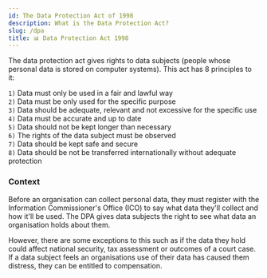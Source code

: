 ```yaml
---
id: The Data Protection Act of 1998
description: What is the Data Protection Act? 
slug: /dpa
title: 📊 Data Protection Act 1998
---
```


<p className="grey">The data protection act gives rights to data subjects (people whose personal data is stored on computer systems). This act has 8 principles to it:</p>

`1)` Data must only be used in a fair and lawful way <br />
`2)` Data must be only used for the specific purpose <br />
`3)` Data should be adequate, relevant and not excessive for the specific use <br />
`4)` Data must be accurate and up to date <br />
`5)` Data should not be kept longer than necessary <br />
`6)` The rights of the data subject must be observed <br />
`7)` Data should be kept safe and secure <br />
`8)` Data should be not be transferred internationally without adequate protection <br />

### Context 
Before an organisation can collect personal data, they must register with the Information Commissioner's Office (ICO) to say what data they'll collect and how it'll be used. The DPA gives data subjects the right to see what data an organisation holds about them. <br />

However, there are some exceptions to this such as if the data they hold could affect national security, tax assessment or outcomes of a court case. If a data subject feels an organisations use of their data has caused them distress, they can be entitled to compensation.

